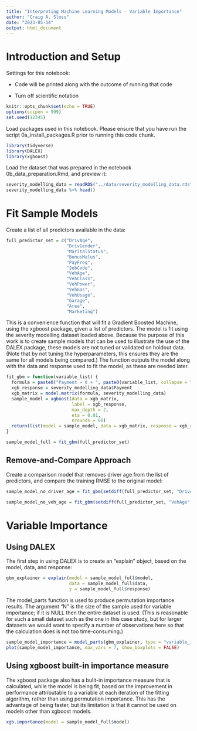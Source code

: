 ```yaml
---
title: "Interpreting Machine Learning Models - Variable Importance"
author: "Craig A. Sloss"
date: "2023-05-14"
output: html_document
---
```


# Introduction and Setup

Settings for this notebook:

* Code will be printed along with the outcome of running that code

* Turn off scientific notation

```r
knitr::opts_chunk$set(echo = TRUE)
options(scipen = 999)
set.seed(12345)
```

Load packages used in this notebook. Please ensure that you have run the script 0a_install_packages.R prior to running this code chunk.

```r
library(tidyverse)
library(DALEX)
library(xgboost)
```

Load the dataset that was prepared in the notebook 0b_data_preparation.Rmd, and preview it:
```r
severity_modelling_data = readRDS("../data/severity_modelling_data.rds")
severity_modelling_data %>% head()
```

# Fit Sample Models

Create a list of all predictors available in the data:
```r
full_predictor_set = c("DrivAge",
                       "DrivGender",
                       "MaritalStatus",
                       "BonusMalus",
                       "PayFreq",
                       "JobCode",
                       "VehAge",
                       "VehClass",
                       "VehPower",
                       "VehGas",
                       "VehUsage",
                       "Garage",
                       "Area",
                       "Marketing")
```

This is a convenience function that will fit a Gradient Boosted Machine, using the xgboost package, given a list of predictors. The model is fit using the severity modelling dataset loaded above. Because the purpose of this work is to create sample models that can be used to illustrate the use of the DALEX package, these models are not tuned or validated on holdout data. (Note that by not tuning the hyperparameters, this ensures they are the same for all models being compared.) The function outputs the model along with the data and response used to fit the model, as these are needed later.

```r
fit_gbm = function(variable_list) {
  formula = paste0("Payment ~ 0 + ", paste0(variable_list, collapse = " + ")) %>% as.formula
  xgb_response = severity_modelling_data$Payment
  xgb_matrix = model.matrix(formula, severity_modelling_data)
  sample_model = xgboost(data = xgb_matrix,
                         label = xgb_response,
                         max_depth = 2,
                         eta = 0.01,
                         nrounds = 60)
  return(list(model = sample_model, data = xgb_matrix, response = xgb_response))
}
```

```r
sample_model_full = fit_gbm(full_predictor_set)
```

## Remove-and-Compare Approach

Create a comparison model that removes driver age from the list of predictors, and compare the training RMSE to the original model:

```r
sample_model_no_driver_age = fit_gbm(setdiff(full_predictor_set, "DrivAge"))
```

```r
sample_model_no_veh_age = fit_gbm(setdiff(full_predictor_set, "VehAge"))
```

# Variable Importance

## Using DALEX

The first step in using DALEX is to create an "explain" object, based on the model, data, and response:

```r
gbm_explainer = explain(model = sample_model_full$model,
                        data = sample_model_full$data,
                        y = sample_model_full$response)
```

The model_parts function is used to produce permutation importance results. The argument "N" is the size of the sample used for variable importance; if it is NULL then the entire dataset is used. (This is reasonable for such a small dataset such as the one in this case study, but for larger datasets we would want to specify a number of observations here so that the calculation does is not too time-consuming.)

```r
sample_model_importance = model_parts(gbm_explainer, type = "variable_importance", N = NULL)
plot(sample_model_importance, max_vars = 7, show_boxplots = FALSE)
```

## Using xgboost built-in importance measure

The xgboost package also has a bulit-in importance measure that is calculated, while the model is being fit, based on the improvement in performance attributable to a variable at each iteration of the fitting algorithm, rather than using permutation importance. This has the advantage of being faster, but its limitation is that it cannot be used on models other than xgboost models. 

```r
xgb.importance(model = sample_model_full$model)
```


